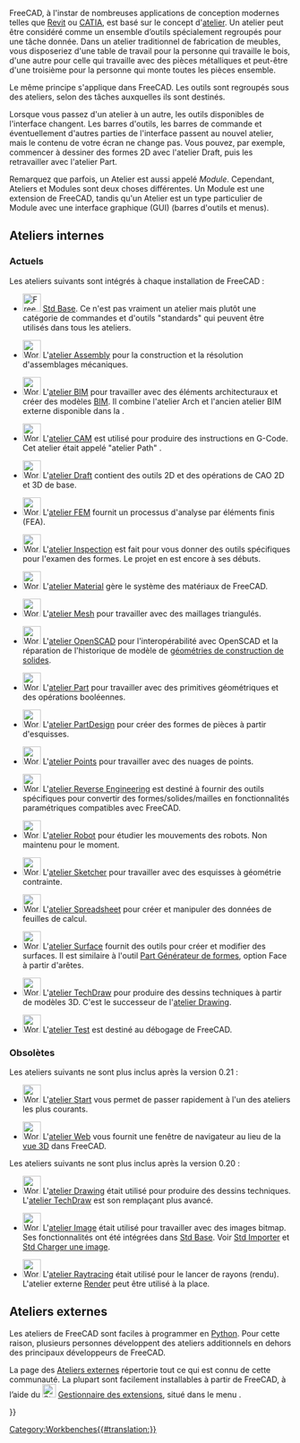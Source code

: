 <languages/>

{{Docnav/fr
|[[Property_editor/fr|Éditeur de propriétés]]
|[[Std_Base/fr|Std Base]]
|IconL=
|IconR=Freecad.svg
}}

FreeCAD, à l'instar de nombreuses applications de conception modernes telles que [https://fr.wikipedia.org/wiki/Revit Revit] ou [https://fr.wikipedia.org/wiki/CATIA CATIA], est basé sur le concept d'[https://fr.wikipedia.org/wiki/Établi atelier]. Un atelier peut être considéré comme un ensemble d’outils spécialement regroupés pour une tâche donnée. Dans un atelier traditionnel de fabrication de meubles, vous disposeriez d'une table de travail pour la personne qui travaille le bois, d'une autre pour celle qui travaille avec des pièces métalliques et peut-être d'une troisième pour la personne qui monte toutes les pièces ensemble.

Le même principe s'applique dans FreeCAD. Les outils sont regroupés sous des ateliers, selon des tâches auxquelles ils sont destinés.

Lorsque vous passez d'un atelier à un autre, les outils disponibles de l'interface changent. Les barres d'outils, les barres de commande et éventuellement d'autres parties de l'interface passent au nouvel atelier, mais le contenu de votre écran ne change pas. Vous pouvez, par exemple, commencer à dessiner des formes 2D avec l'atelier Draft, puis les retravailler avec l'atelier Part.

Remarquez que parfois, un Atelier est aussi appelé ''Module''. Cependant, Ateliers et Modules sont deux choses différentes. Un Module est une extension de FreeCAD, tandis qu'un Atelier est un type particulier de Module avec une interface graphique (GUI) (barres d'outils et menus).

<span id="Built-in_workbenches"></span>
== Ateliers internes ==

<span id="Current"></span>
===Actuels===

Les ateliers suivants sont intégrés à chaque installation de FreeCAD :

<!--Veuillez garder cette liste cohérente avec Online_Help_Toc, User_hub et Manual:The_FreeCAD_Interface-->
* [[Image:Freecad.svg|32px]] [[Std_Base/fr|Std Base]]. Ce n'est pas vraiment un atelier mais plutôt une catégorie de commandes et d'outils "standards" qui peuvent être utilisés dans tous les ateliers.

* [[Image:Workbench_Assembly.svg|32px]] L'[[Assembly_Workbench/fr|atelier Assembly]] pour la construction et la résolution d'assemblages mécaniques. {{Version/fr|1.0}}

* [[Image:Workbench_BIM.svg|32px]] L'[[BIM_Workbench/fr|atelier BIM]] pour travailler avec des éléments architecturaux et créer des modèles [https://fr.wikipedia.org/wiki/Building_information_modeling BIM]. Il combine l'atelier Arch et l'ancien atelier BIM externe disponible dans la {{VersionMinus/fr|0.21}}.

* [[Image:Workbench_CAM.svg|32px]] L'[[CAM_Workbench/fr|atelier CAM]] est utilisé pour produire des instructions en G-Code. Cet atelier était appelé "atelier Path" {{VersionMinus/fr|0.21}}.

* [[Image:Workbench_Draft.svg|32px]] L'[[Draft_Workbench/fr|atelier Draft]] contient des outils 2D et des opérations de CAO 2D et 3D de base.

* [[Image:Workbench_FEM.svg|32px]] L'[[FEM_Workbench/fr|atelier FEM]] fournit un processus d'analyse par éléments finis (FEA).

* [[Image:Workbench_Inspection.svg|32px]] L'[[Inspection_Workbench/fr|atelier Inspection]] est fait pour vous donner des outils spécifiques pour l'examen des formes. Le projet en est encore à ses débuts.

* [[Image:Workbench_Material.svg|32px]] L'[[Material_Workbench/fr|atelier Material]] gère le système des matériaux de FreeCAD. {{Version/fr|1.0}}

* [[Image:Workbench_Mesh.svg|32px]] L'[[Mesh_Workbench/fr|atelier Mesh]] pour travailler avec des maillages triangulés.

* [[Image:Workbench_OpenSCAD.svg|32px]] L'[[OpenSCAD_Workbench/fr|atelier OpenSCAD]] pour l'interopérabilité avec OpenSCAD et la réparation de l'historique de modèle de [[Constructive_solid_geometry/fr|géométries de construction de solides]].

* [[Image:Workbench_Part.svg|32px]] L'[[Part_Workbench/fr|atelier Part]] pour travailler avec des primitives géométriques et des opérations booléennes.

* [[Image:Workbench_PartDesign.svg|32px]] L'[[PartDesign_Workbench/fr|atelier PartDesign]] pour créer des formes de pièces à partir d'esquisses.

* [[Image:Workbench_Points.svg|32px]] L'[[Points_Workbench/fr|atelier Points]] pour travailler avec des nuages de points.

* [[Image:Workbench_Reverse_Engineering.svg|32px]] L'[[Reverse_Engineering_Workbench/fr|atelier Reverse Engineering]] est destiné à fournir des outils spécifiques pour convertir des formes/solides/mailles en fonctionnalités paramétriques compatibles avec FreeCAD.

* [[Image:Workbench_Robot.svg|32px]] L'[[Robot_Workbench/fr|atelier Robot]] pour étudier les mouvements des robots. Non maintenu pour le moment.

* [[Image:Workbench_Sketcher.svg|32px]] L'[[Sketcher_Workbench/fr|atelier Sketcher]] pour travailler avec des esquisses à géométrie contrainte.

* [[Image:Workbench_Spreadsheet.svg|32px]] L'[[Spreadsheet_Workbench/fr|atelier Spreadsheet]] pour créer et manipuler des données de feuilles de calcul.

* [[Image:Workbench_Surface.svg|32px]] L'[[Surface_Workbench/fr|atelier Surface]] fournit des outils pour créer et modifier des surfaces. Il est similaire à l'outil [[Part_Builder/fr|Part Générateur de formes]], option Face à partir d'arêtes.

* [[Image:Workbench_TechDraw.svg|32px]] L'[[TechDraw_Workbench/fr|atelier TechDraw]] pour produire des dessins techniques à partir de modèles 3D. C'est le successeur de l'[[Drawing_Workbench/fr|atelier Drawing]].

* [[Image:Workbench_Test.svg|32px]] L'[[Testing/fr|atelier Test]] est destiné au débogage de FreeCAD.

<span id="Obsolete"></span>
=== Obsolètes ===

Les ateliers suivants ne sont plus inclus après la version 0.21 :

<div class="mw-translate-fuzzy">
* [[Image:Workbench_Start.svg|32px]] L'[[Start_Workbench/fr|atelier Start]] vous permet de passer rapidement à l'un des ateliers les plus courants.
</div>

* [[Image:Workbench_Web.svg|32px]] L'[[Web_Workbench/fr|atelier Web]] vous fournit une fenêtre de navigateur au lieu de la [[3D_view/fr|vue 3D]] dans FreeCAD.

Les ateliers suivants ne sont plus inclus après la version 0.20 :

* [[Image:Workbench_Drawing.svg|32px]] L'[[Drawing_Workbench/fr|atelier Drawing]] était utilisé pour produire des dessins techniques. L'[[TechDraw_Workbench/fr|atelier TechDraw]] est son remplaçant plus avancé.

* [[Image:Workbench_Image.svg|32px]] L'[[Image_Workbench/fr|atelier Image]] était utilisé pour travailler avec des images bitmap. Ses fonctionnalités ont été intégrées dans [[Std_Base/fr|Std Base]]. Voir [[Std_Import/fr|Std Importer]] et [[Std_ViewLoadImage/fr|Std Charger une image]].

* [[Image:Workbench_Raytracing.svg|32px]] L'[[Raytracing_Workbench/fr|atelier Raytracing]] était utilisé pour le lancer de rayons (rendu). L'atelier externe [https://github.com/FreeCAD/FreeCAD-render Render] peut être utilisé à la place.

<span id="External_workbenches"></span>
== Ateliers externes ==

Les ateliers de FreeCAD sont faciles à programmer en [[Python/fr|Python]]. Pour cette raison, plusieurs personnes développent des ateliers additionnels en dehors des principaux développeurs de FreeCAD.

La page des [[External_workbenches/fr|Ateliers externes]] répertorie tout ce qui est connu de cette communauté. La plupart sont facilement installables à partir de FreeCAD, à l’aide du [[Image:Std_AddonMgr.svg|24px]] [[Std_AddonMgr/fr|Gestionnaire des extensions]], situé dans le menu {{MenuCommand|Outils → Gestionnaire des extensions}}. 


{{Docnav/fr
|[[Property_editor/fr|Éditeur de propriétés]]
|[[Std_Base/fr|Std Base]]
|IconL=
|IconR=Freecad.svg
}}

{{Userdocnavi{{#translation:}}}}
[[Category:Workbenches{{#translation:}}]]